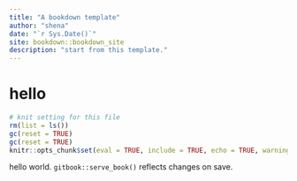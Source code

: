 ```yaml
---
title: "A bookdown template"
author: "shena"
date: "`r Sys.Date()`"
site: bookdown::bookdown_site
description: "start from this template."
---
```

# hello

```r
# knit setting for this file
rm(list = ls())
gc(reset = TRUE)
gc(reset = TRUE)
knitr::opts_chunk$set(eval = TRUE, include = TRUE, echo = TRUE, warning = FALSE, collapse = TRUE)
```

hello world. `gitbook::serve_book()` reflects changes on save.